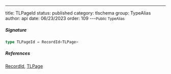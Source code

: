 ---
title: TLPageId
status: published
category: tlschema
group: TypeAlias
author: api
date: 06/23/2023
order: 109
---<Small>Public TypeAlias</Small>




##### Signature


```ts
type TLPageId = RecordId<TLPage>
```

##### References

[RecordId](/gen/store/RecordId-type), [TLPage](/gen/tlschema/TLPage-interface)


